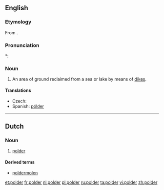 ==English==

===Etymology===
From {{etyl|nl}}.

===Pronunciation===
*: {{rhymes|əʊldə(r)}}

===Noun===
{{en-noun}}

# An area of ground reclaimed from a sea or lake by means of [[dike]]s.

====Translations====
{{trans-top|area of ground reclaimed from a sea or lake by means of dikes}}
* Czech: {{t|cs|polder|m}}
* Spanish: [[pólder]] {{m}}
{{trans-mid}}
{{trans-bottom}}

----

==Dutch==
{{wikipedia|lang=nl}}

===Noun===
{{nl-noun|g=m|polders|poldertje}}

# [[#English|polder]]

====Derived terms====
* [[poldermolen]]

[[et:polder]]
[[fr:polder]]
[[nl:polder]]
[[pl:polder]]
[[ru:polder]]
[[ta:polder]]
[[vi:polder]]
[[zh:polder]]